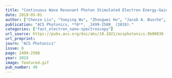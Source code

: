```yaml
---
title: "Continuous Wave Resonant Photon Stimulated Electron Energy-Gain and Electron Energy-Loss Spectroscopy of Individual Plasmonic Nanoparticles"
date: 2019-05-01
author: ["Chenze Liu", "Yueying Wu", "Zhongwei Hu", "Jacob A. Busche", "Elliot K. Beutler", "Nicholas P. Montoni", "Thomas M. Moore", "Gregory A. Magel", "Jon P. Camden", "David J. Masiello", "Gerd Duscher", "Philip D. Rack"]
publication: "ACS Photonics, **6**, _2499-2508_ (2019)."
categories: ["fast_electron_nano-spectroscopy"]
url_source: https://pubs.acs.org/doi/abs/10.1021/acsphotonics.9b00830
url_preprint: 
journ: "ACS Photonics"
issue: 6
page: 2499-2508
year: 2019
image: featured.gif
pub_number: 49
---
```

